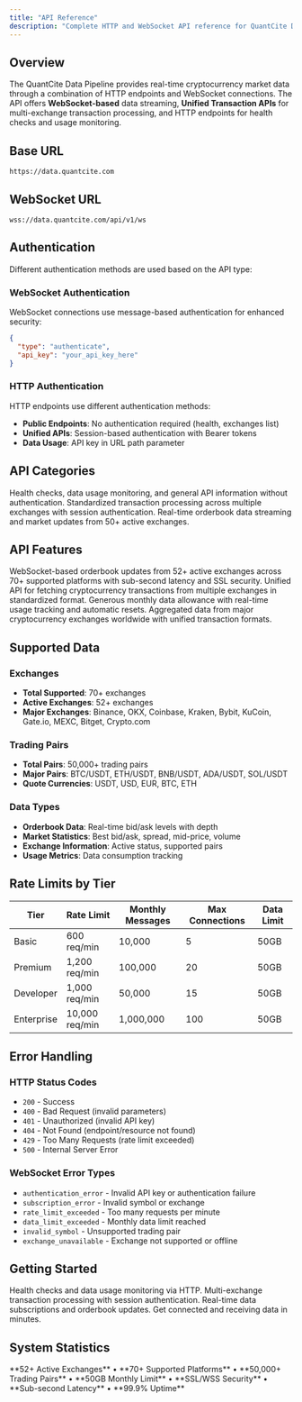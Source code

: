 ```yaml
---
title: "API Reference"
description: "Complete HTTP and WebSocket API reference for QuantCite Data Pipeline"
---
```


## Overview

The QuantCite Data Pipeline provides real-time cryptocurrency market data through a combination of HTTP endpoints and WebSocket connections. The API offers **WebSocket-based** data streaming, **Unified Transaction APIs** for multi-exchange transaction processing, and HTTP endpoints for health checks and usage monitoring.

## Base URL

```
https://data.quantcite.com
```

## WebSocket URL

```
wss://data.quantcite.com/api/v1/ws
```

## Authentication

Different authentication methods are used based on the API type:

### WebSocket Authentication
WebSocket connections use message-based authentication for enhanced security:

```json
{
  "type": "authenticate",
  "api_key": "your_api_key_here"
}
```

### HTTP Authentication
HTTP endpoints use different authentication methods:

- **Public Endpoints**: No authentication required (health, exchanges list)
- **Unified APIs**: Session-based authentication with Bearer tokens
- **Data Usage**: API key in URL path parameter

## API Categories

<CardGroup cols={3}>
  <Card title="Public HTTP Endpoints" icon="globe" href="/api-reference/endpoint/health">
    Health checks, data usage monitoring, and general API information without authentication.
  </Card>
  
  <Card title="Unified Transaction APIs" icon="database" href="/api-reference/unified/overview">
    Standardized transaction processing across multiple exchanges with session authentication.
  </Card>
  
  <Card title="WebSocket Streaming" icon="wifi" href="/api-reference/websocket/subscribe">
    Real-time orderbook data streaming and market updates from 50+ active exchanges.
  </Card>
</CardGroup>

## API Features

<CardGroup cols={2}>
  <Card title="Real-time Streaming" icon="wifi">
    WebSocket-based orderbook updates from 52+ active exchanges across 70+ supported platforms with sub-second latency and SSL security.
  </Card>
  
  <Card title="Transaction Processing" icon="arrows-rotate">
    Unified API for fetching cryptocurrency transactions from multiple exchanges in standardized format.
  </Card>
  
  <Card title="50GB Data Limit" icon="database">
    Generous monthly data allowance with real-time usage tracking and automatic resets.
  </Card>
  
  <Card title="Multi-Exchange Support" icon="building-columns">
    Aggregated data from major cryptocurrency exchanges worldwide with unified transaction formats.
  </Card>
</CardGroup>

## Supported Data

### Exchanges
- **Total Supported**: 70+ exchanges
- **Active Exchanges**: 52+ exchanges  
- **Major Exchanges**: Binance, OKX, Coinbase, Kraken, Bybit, KuCoin, Gate.io, MEXC, Bitget, Crypto.com

### Trading Pairs
- **Total Pairs**: 50,000+ trading pairs
- **Major Pairs**: BTC/USDT, ETH/USDT, BNB/USDT, ADA/USDT, SOL/USDT
- **Quote Currencies**: USDT, USD, EUR, BTC, ETH

### Data Types
- **Orderbook Data**: Real-time bid/ask levels with depth
- **Market Statistics**: Best bid/ask, spread, mid-price, volume
- **Exchange Information**: Active status, supported pairs
- **Usage Metrics**: Data consumption tracking

## Rate Limits by Tier

| Tier | Rate Limit | Monthly Messages | Max Connections | Data Limit |
|------|------------|------------------|-----------------|------------|
| Basic | 600 req/min | 10,000 | 5 | 50GB |
| Premium | 1,200 req/min | 100,000 | 20 | 50GB |
| Developer | 1,000 req/min | 50,000 | 15 | 50GB |
| Enterprise | 10,000 req/min | 1,000,000 | 100 | 50GB |

## Error Handling

### HTTP Status Codes
- `200` - Success
- `400` - Bad Request (invalid parameters)
- `401` - Unauthorized (invalid API key)
- `404` - Not Found (endpoint/resource not found)
- `429` - Too Many Requests (rate limit exceeded)
- `500` - Internal Server Error

### WebSocket Error Types
- `authentication_error` - Invalid API key or authentication failure
- `subscription_error` - Invalid symbol or exchange
- `rate_limit_exceeded` - Too many requests per minute
- `data_limit_exceeded` - Monthly data limit reached
- `invalid_symbol` - Unsupported trading pair
- `exchange_unavailable` - Exchange not supported or offline

## Getting Started

<CardGroup cols={2}>
  <Card title="Public HTTP Endpoints" icon="terminal" href="/api-reference/endpoint/health">
    Health checks and data usage monitoring via HTTP.
  </Card>
  
  <Card title="Unified Transaction APIs" icon="database" href="/api-reference/unified/overview">
    Multi-exchange transaction processing with session authentication.
  </Card>
  
  <Card title="WebSocket Messages" icon="message" href="/api-reference/websocket/subscribe">
    Real-time data subscriptions and orderbook updates.
  </Card>
  
  <Card title="Quick Start" icon="rocket" href="/quickstart">
    Get connected and receiving data in minutes.
  </Card>
</CardGroup>

## System Statistics

<Info>
  **52+ Active Exchanges** • **70+ Supported Platforms** • **50,000+ Trading Pairs** • **50GB Monthly Limit** • **SSL/WSS Security** • **Sub-second Latency** • **99.9% Uptime**
</Info>
